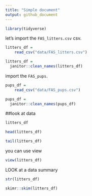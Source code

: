 ```yaml
---
title: "Simple document"
output: github_document
---
```

```r
library(tidyverse)

```


let's import the `FAS_litters.csv` csv.

```r
litters_df = 
    read_csv("data/FAS_litters.csv")

litters_df = 
  janitor::clean_names(litters_df)

```

import the `FAS_pups`.
```r
pups_df = 
    read_csv("data/FAS_pups.csv")

pups_df = 
  janitor::clean_names(pups_df)
```



##look at data
```r
litters_df

head(litters_df)

tail(litters_df)
```


you can use view
```r
view(litters_df)
```

LOOK at a data summary
```r
str(litters_df)

skimr::skim(litters_df)
```












